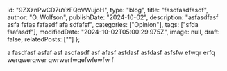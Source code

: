   id: "9ZXznPwCD7uYzFQoVWujoH",
  type: "blog",
  title: "fasdfasdfasdf",
  author: "O. Wolfson",
  publishDate: "2024-10-02",
  description: "asfasdfasf asfa fsfas fafasdf afa sdfafsf",
  categories: ["Opinion"],
  tags: ["sfda fsafasdf"],
  modifiedDate: "2024-10-02T05:00:29.975Z",
  image: null,
  draft: false,
  relatedPosts: [""]
};

a fasdfasf asfaf asf asdfasdf asf afasf asfdasf asfdasf asfsfw efwqr erfq werqwerqwer qwrwerfwqefwfewfw f